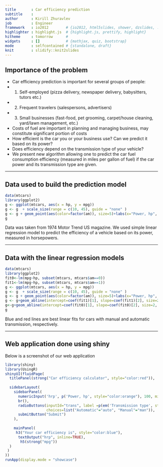```yaml
---
title       : Car efficiency prediction
subtitle    : 
author      : Kirill Zhuravlev  
job         : Engineer
framework   : io2012        # {io2012, html5slides, shower, dzslides, ...}
highlighter : highlight.js  # {highlight.js, prettify, highlight}
hitheme     : tomorrow      # 
widgets     : []            # {mathjax, quiz, bootstrap}
mode        : selfcontained # {standalone, draft}
knit        : slidify::knit2slides
---
```


## Importance of the problem

 - Car efficiency prediction is important for several groups of people:
 - 1) Self-employed (pizza delivery, newspaper delivery, babysitters, tutors etc.)
 - 2) Frequent travelers (salespersons, advertisers)
 - 3) Small businesses (fast-food, pet grooming, carpet/house cleaning, yard/lawn management, etc.)
 - Costs of fuel are important in planning and managing business, may constitute significant portion of costs
 - How efficient is the car you or your business use? Can we predict it based on its power?
 - Does efficiency depend on the transmission type of your vehicle?
 - We present new algorithm allowing one to predict the car fuel        consumption efficiency (measured in miles per gallon of fuel) if the car power and its transmission type are given.

---

## Data used to build the prediction model

```r
data(mtcars)
library(ggplot2)
g <- ggplot(mtcars, aes(x = hp, y = mpg))
g <- g  + scale_size(range = c(10, 45), guide = "none" )
g <- g + geom_point(aes(color=factor(am)), size=5)+labs(x="Power, hp", y="Efficiency, mpg", color="Transmission type")
g
```
Data was taken from 1974 Motor Trend US magazine. We used simple linear regression model to predict the efficiency of a vehicle based on its power, measured in horsepowers.

---

## Data with the linear regression models

```r
data(mtcars)
library(ggplot2)
fit0<-lm(mpg~hp, subset(mtcars, mtcars$am==0))
fit1<-lm(mpg~hp, subset(mtcars, mtcars$am==1))
g <- ggplot(mtcars, aes(x = hp, y = mpg))
g <- g  + scale_size(range = c(10, 45), guide = "none" )
g <- g + geom_point(aes(color=factor(am)), size=5)+labs(x="Power, hp", y="Efficiency, mpg", color="Transmission type")
g <- g+geom_abline(intercept=coef(fit1)[1], slope=coef(fit1)[2], size=2, color="blue")
g<-g+geom_abline(intercept=coef(fit0)[1], slope=coef(fit0)[2], size=2, color="red")
g
```
Blue and red lines are best linear fits for cars with manual and automatic transmission, respectively.

---

## Web application done using shiny

Below is a screenshot of our web application
```r
library(shiny)
library(UsingR)
shinyUI(fluidPage(
  titlePanel(strong("Car efficiency calculator", style="color:red")),
  
  sidebarLayout(
    sidebarPanel(
      numericInput('hrp', p('Power, hp', style="color:orange"), 100, min=0, max=400),
      br(),
      radioButtons(inputId="trans", label =p(em('Transmission type', style="color:magenta")), 
                   choices=list("Automatic"="auto", "Manual"="man")),
      submitButton("Submit")
    ),
    
    mainPanel(
     h3("Your car efficiency is", style="color:blue"),
      textOutput("hrp", inline=TRUE),
       h5(strong("mpg"))
  )
 )
))
runApp(display.mode = "showcase")
```
